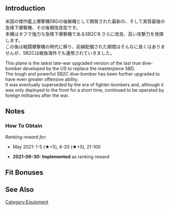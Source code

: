 {{EquipmentInfo}}

==Introduction==
米国の傑作艦上爆撃機SBDの後継機として開発された最新の、そして実質最後の急降下爆撃機、その後期改良型です。<br>本機はタフで強力な急降下爆撃機であるSB2Cをさらに改良、高い攻撃力を発揮します。<br>この後は戦闘爆撃機の時代に移り、前線配備された期間はそんなに長くはありませんが、SB2Cは戦後海外でも運用されていきました。

This plane is the latest late-war upgraded version of the last true dive-bomber developed by the US to replace the masterpiece SBD.<br>
The tough and powerful SB2C dive-bomber has been further upgraded to have even greater offensive ability.<br>
It was eventually superseded by the era of fighter-bombers and, although it was only deployed to the front for a short time, continued to be operated by foreign militaries after the war.

==Notes==
<div class="mw-collapsible"><h3>How To Obtain</h3>
<div class="mw-collapsible-content">
''Ranking reward for:''
* May 2021: 1-5 (★+5), 6-20 (★+5), 21-100

</div></div>


<div class="mw-collapsible><h3>Updates History</h3>
<div class="mw-collapsible-content>
* '''2021-06-30:''' '''Implemented''' as ranking reward
</div></div>

==Fit Bonuses==
{{:SB2C-5/Bonuses}}

==See Also==
{{Equipmentlist}}
[[Category:Equipment]]